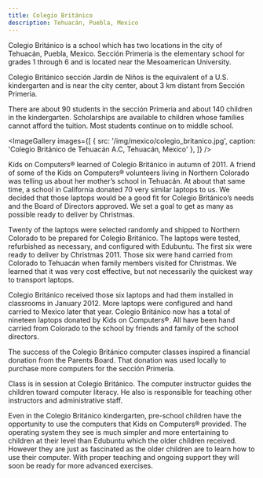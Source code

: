 ```yaml
---
title: Colegio Británico 
description: Tehuacán, Puebla, Mexico
---
```


<LabHeader
 location="Tehuacán, Puebla, Mexico"
 locationUrl="https://www.google.com/maps/place/Tehuac%C3%A1n,+Puebla,+Mexico/@18.4582483,-97.4485656,13z"
 dateEstablished="2012"
/>

Colegio Británico is a school which has two locations in the city of Tehuacán, Puebla, Mexico. Sección Primeria is the elementary school for grades 1 through 6 and is located near the Mesoamerican University.

Colegio Británico sección Jardín de Niños is the equivalent of a U.S. kindergarten and is near the city center, about 3 km distant from Sección Primeria.

There are about 90 students in the sección Primeria and about 140 children in the kindergarten. Scholarships are available to children whose families cannot afford the tuition. Most students continue on to middle school.

<ImageGallery images={[
  {
    src: '/img/mexico/colegio_britanico.jpg',
    caption: 'Colegio Británico de Tehuacán A.C, Tehuacán, Mexico'
  },
]} />

Kids on Computers® learned of Colegio Británico in autumn of 2011. A friend of some of the Kids on Computers® volunteers living in Northern Colorado was telling us about her mother’s school in Tehuacán. At about that same time, a school in California donated 70 very similar laptops to us. We decided that those laptops would be a good fit for Colegio Británico’s needs and the Board of Directors approved. We set a goal to get as many as possible ready to deliver by Christmas.

Twenty of the laptops were selected randomly and shipped to Northern Colorado to be prepared for Colegio Británico. The laptops were tested, refurbished as necessary, and configured with Edubuntu. The first six were ready to deliver by Christmas 2011. Those six were hand carried from Colorado to Tehuacán when family members visited for Christmas. We learned that it was very cost effective, but not necessarily the quickest way to transport laptops.

Colegio Británico received those six laptops and had them installed in classrooms in January 2012. More laptops were configured and hand carried to Mexico later that year. Colegio Británico now has a total of nineteen laptops donated by Kids on Computers®. All have been hand carried from Colorado to the school by friends and family of the school directors.

The success of the Colegio Británico computer classes inspired a financial donation from the Parents Board. That donation was used locally to purchase more computers for the sección Primeria.

Class is in session at Colegio Británico. The computer instructor guides the children toward computer literacy. He also is responsible for teaching other instructors and administrative staff.

Even in the Colegio Británico kindergarten, pre-school children have the opportunity to use the computers that Kids on Computers® provided. The operating system they see is much simpler and more entertaining to children at their level than Edubuntu which the older children received. However they are just as fascinated as the older children are to learn how to use their computer. With proper teaching and ongoing support they will soon be ready for more advanced exercises.
